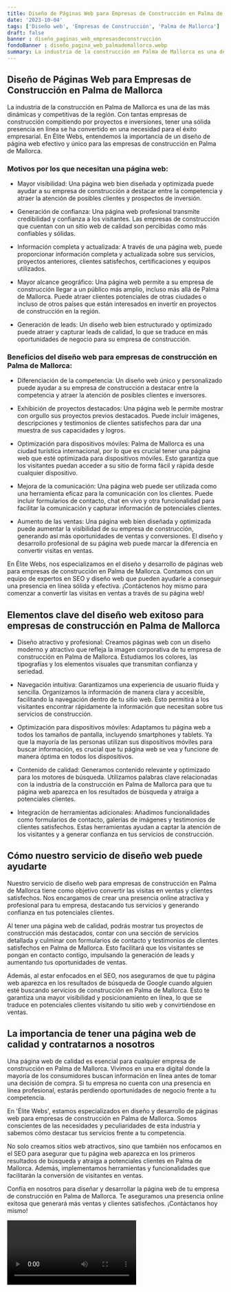 ```yaml
---
title: Diseño de Páginas Web para Empresas de Construcción en Palma de Mallorca
date: '2023-10-04'
tags: ['Diseño web', 'Empresas de Construcción', 'Palma de Mallorca']
draft: false
banner : diseño_paginas_web_empresasdeconstrucción
fondoBanner : diseño_pagina_web_palmademallorca.webp
summary: La industria de la construcción en Palma de Mallorca es una de las más dinámicas y competitivas de la región. Con tantas empresas de construcción compitiendo por proyectos e inversiones, tener una sólida presencia en línea se ha convertido en una necesidad para el éxito empresarial. En Élite Webs, entendemos la importancia de un diseño de página web efectivo y único para las empresas de construcción en Palma de Mallorca. 
---
```


## Diseño de Páginas Web para Empresas de Construcción en Palma de Mallorca

La industria de la construcción en Palma de Mallorca es una de las más dinámicas y competitivas de la región. Con tantas empresas de construcción compitiendo por proyectos e inversiones, tener una sólida presencia en línea se ha convertido en una necesidad para el éxito empresarial. En Élite Webs, entendemos la importancia de un diseño de página web efectivo y único para las empresas de construcción en Palma de Mallorca. 

### Motivos por los que necesitan una página web:

- Mayor visibilidad: Una página web bien diseñada y optimizada puede ayudar a su empresa de construcción a destacar entre la competencia y atraer la atención de posibles clientes y prospectos de inversión.

- Generación de confianza: Una página web profesional transmite credibilidad y confianza a los visitantes. Las empresas de construcción que cuentan con un sitio web de calidad son percibidas como más confiables y sólidas.

- Información completa y actualizada: A través de una página web, puede proporcionar información completa y actualizada sobre sus servicios, proyectos anteriores, clientes satisfechos, certificaciones y equipos utilizados.

- Mayor alcance geográfico: Una página web permite a su empresa de construcción llegar a un público más amplio, incluso más allá de Palma de Mallorca. Puede atraer clientes potenciales de otras ciudades o incluso de otros países que están interesados en invertir en proyectos de construcción en la región.

- Generación de leads: Un diseño web bien estructurado y optimizado puede atraer y capturar leads de calidad, lo que se traduce en más oportunidades de negocio para su empresa de construcción.

### Beneficios del diseño web para empresas de construcción en Palma de Mallorca:

- Diferenciación de la competencia: Un diseño web único y personalizado puede ayudar a su empresa de construcción a destacar entre la competencia y atraer la atención de posibles clientes e inversores.

- Exhibición de proyectos destacados: Una página web le permite mostrar con orgullo sus proyectos previos destacados. Puede incluir imágenes, descripciones y testimonios de clientes satisfechos para dar una muestra de sus capacidades y logros.

- Optimización para dispositivos móviles: Palma de Mallorca es una ciudad turística internacional, por lo que es crucial tener una página web que esté optimizada para dispositivos móviles. Esto garantiza que los visitantes puedan acceder a su sitio de forma fácil y rápida desde cualquier dispositivo.

- Mejora de la comunicación: Una página web puede ser utilizada como una herramienta eficaz para la comunicación con los clientes. Puede incluir formularios de contacto, chat en vivo y otra funcionalidad para facilitar la comunicación y capturar información de potenciales clientes.

- Aumento de las ventas: Una página web bien diseñada y optimizada puede aumentar la visibilidad de su empresa de construcción, generando así más oportunidades de ventas y conversiones. El diseño y desarrollo profesional de su página web puede marcar la diferencia en convertir visitas en ventas.

En Élite Webs, nos especializamos en el diseño y desarrollo de páginas web para empresas de construcción en Palma de Mallorca. Contamos con un equipo de expertos en SEO y diseño web que pueden ayudarle a conseguir una presencia en línea sólida y efectiva. ¡Contáctenos hoy mismo para comenzar a convertir las visitas en ventas a través de su página web!

<GifSeo />

<Cta />

## Elementos clave del diseño web exitoso para empresas de construcción en Palma de Mallorca

- Diseño atractivo y profesional: Creamos páginas web con un diseño moderno y atractivo que refleja la imagen corporativa de tu empresa de construcción en Palma de Mallorca. Estudiamos los colores, las tipografías y los elementos visuales que transmitan confianza y seriedad.

- Navegación intuitiva: Garantizamos una experiencia de usuario fluida y sencilla. Organizamos la información de manera clara y accesible, facilitando la navegación dentro de tu sitio web. Esto permitirá a los visitantes encontrar rápidamente la información que necesitan sobre tus servicios de construcción.

- Optimización para dispositivos móviles: Adaptamos tu página web a todos los tamaños de pantalla, incluyendo smartphones y tablets. Ya que la mayoría de las personas utilizan sus dispositivos móviles para buscar información, es crucial que tu página web se vea y funcione de manera óptima en todos los dispositivos.

- Contenido de calidad: Generamos contenido relevante y optimizado para los motores de búsqueda. Utilizamos palabras clave relacionadas con la industria de la construcción en Palma de Mallorca para que tu página web aparezca en los resultados de búsqueda y atraiga a potenciales clientes.

- Integración de herramientas adicionales: Añadimos funcionalidades como formularios de contacto, galerías de imágenes y testimonios de clientes satisfechos. Estas herramientas ayudan a captar la atención de los visitantes y a generar confianza en tus servicios de construcción.

## Cómo nuestro servicio de diseño web puede ayudarte

Nuestro servicio de diseño web para empresas de construcción en Palma de Mallorca tiene como objetivo convertir las visitas en ventas y clientes satisfechos. Nos encargamos de crear una presencia online atractiva y profesional para tu empresa, destacando tus servicios y generando confianza en tus potenciales clientes.

Al tener una página web de calidad, podrás mostrar tus proyectos de construcción más destacados, contar con una sección de servicios detallada y culminar con formularios de contacto y testimonios de clientes satisfechos en Palma de Mallorca. Esto facilitará que los visitantes se pongan en contacto contigo, impulsando la generación de leads y aumentando tus oportunidades de ventas.

Además, al estar enfocados en el SEO, nos aseguramos de que tu página web aparezca en los resultados de búsqueda de Google cuando alguien esté buscando servicios de construcción en Palma de Mallorca. Esto te garantiza una mayor visibilidad y posicionamiento en línea, lo que se traduce en potenciales clientes visitando tu sitio web y convirtiéndose en ventas.

## La importancia de tener una página web de calidad y contratarnos a nosotros

Una página web de calidad es esencial para cualquier empresa de construcción en Palma de Mallorca. Vivimos en una era digital donde la mayoría de los consumidores buscan información en línea antes de tomar una decisión de compra. Si tu empresa no cuenta con una presencia en línea profesional, estarás perdiendo oportunidades de negocio frente a tu competencia.

En 'Élite Webs', estamos especializados en diseño y desarrollo de páginas web para empresas de construcción en Palma de Mallorca. Somos conscientes de las necesidades y peculiaridades de esta industria y sabemos cómo destacar tus servicios frente a tu competencia.

No solo creamos sitios web atractivos, sino que también nos enfocamos en el SEO para asegurar que tu página web aparezca en los primeros resultados de búsqueda y atraiga a potenciales clientes en Palma de Mallorca. Además, implementamos herramientas y funcionalidades que facilitarán la conversión de visitantes en ventas.

Confía en nosotros para diseñar y desarrollar la página web de tu empresa de construcción en Palma de Mallorca. Te aseguramos una presencia online exitosa que generará más ventas y clientes satisfechos. ¡Contáctanos hoy mismo!

<Video />

<CtaBot job='Empresas de Construcción' city='Palma de Mallorca'/>

<Gmaps query='Palma de Mallorca+españa+maps' />
